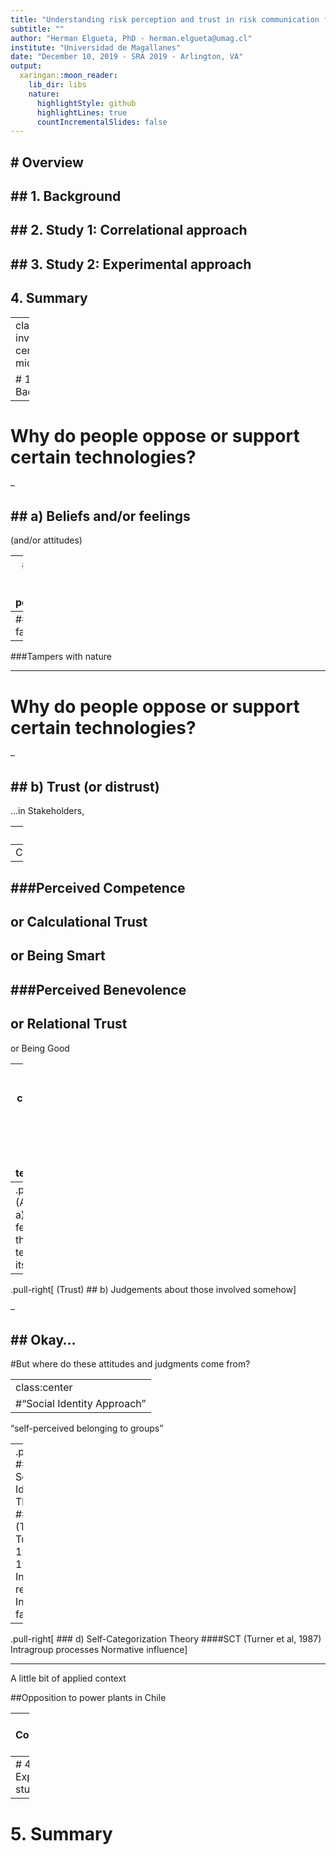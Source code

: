 ```yaml
---
title: "Understanding risk perception and trust in risk communication from a Social Identity Approach"
subtitle: ""
author: "Herman Elgueta, PhD - herman.elgueta@umag.cl"
institute: "Universidad de Magallanes"
date: "December 10, 2019 - SRA 2019 - Arlington, VA"
output:
  xaringan::moon_reader:
    lib_dir: libs
    nature:
      highlightStyle: github
      highlightLines: true
      countIncrementalSlides: false
---
```


# Overview
--

## 1. Background
--

## 2. Study 1: Correlational approach
--

## 3. Study 2: Experimental approach
--

## 4. Summary

---
class: inverse, center, middle

# 1. Background


---

# Why do people oppose or support certain technologies?

--

## a) Beliefs and/or feelings
--
 (and/or attitudes)

--
###Risk and benefit perception


--
###Dread factor


--
###Tampers with nature

---

# Why do people oppose or support certain technologies?

--

## b) Trust (or distrust)
--

...in Stakeholders,

--
Managers,

--
Communicators.

--
###Perceived Competence
--
 or Calculational Trust
--
 or Being Smart
--

###Perceived Benevolence
--
 or Relational Trust
--
 or Being Good

---
class: inverse, center
# So... why do people oppose or support certain technologies?

--
.pull-left[
(Attitudes)
## a) Beliefs and feelings about the technology itself
]


--

.pull-right[
(Trust)
## b) Judgements about those involved somehow
]

--

## Okay... 
--


#But where do these attitudes and judgments come from?


---
class:center
#"Social Identity Approach"
--

"self-perceived belonging to groups"

--
.pull-left[
### c) Social Identity Theory
#### SIT (Tajfel & Turner, 1979, 1986)
Intergroup relations
In-group favoritism
]


--

.pull-right[
### d) Self-Categorization Theory
####SCT (Turner et al, 1987)
Intragroup processes
Normative influence
]

---

A little bit of applied context

##Opposition to power plants in Chile




---
# 3. Correlational study
---
# 4. Experimental study
---
# 5. Summary